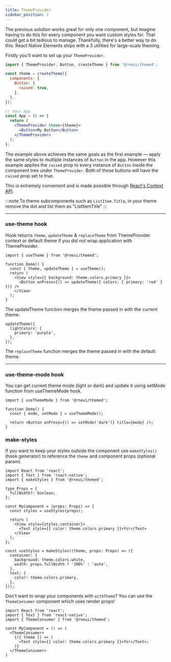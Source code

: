 ```yaml
---
title: ThemeProvider
sidebar_position: 1
---
```


The previous solution works great for only one component, but imagine having to
do this for every component you want custom styles for. That could get a bit
tedious to manage. Thankfully, there's a better way to do this. React Native
Elements ships with a 3 utilities for large-scale theming.

Firstly you'll want to set up your `ThemeProvider`.

```jsx
import { ThemeProvider, Button, createTheme } from '@rneui/themed';

const theme = createTheme({
  components: {
    Button: {
      raised: true,
    },
  },
});

// Your App
const App = () => {
  return (
    <ThemeProvider theme={theme}>
      <Button>My Button</Button>
    </ThemeProvider>
  );
};
```

The example above achieves the same goals as the first example — apply the same
styles to multiple instances of `Button` in the app. However this example
applies the `raised` prop to every instance of `Button` inside the component
tree under `ThemeProvider`. Both of these buttons will have the `raised` prop
set to true.

This is extremely convenient and is made possible through
[React's Context API](https://reactjs.org/docs/context.html).

:::note
To theme subcomponents such as `ListItem.Title`, in your theme remove the dot and list them as "ListItemTitle"
:::

---

### use-theme hook

Hook returns `theme`, `updateTheme` & `replaceTheme` from ThemeProvider context or default theme if you did not wrap application with ThemeProvider.

```tsx
import { useTheme } from '@rneui/themed';

function Demo() {
  const { theme, updateTheme } = useTheme();
  return (
    <View style={{ background: theme.colors.primary }}>
      <Button onPress={() => updateTheme({ colors: { primary: 'red' } })} />
    </View>
  );
}
```

The updateTheme function merges the theme passed in with the current theme.

```tsx
updateTheme({
  lightColors: {
    primary: 'purple',
  },
});
```

The `replaceTheme` function merges the theme passed in with the default theme.

---

### use-theme-mode hook

You can get current theme mode (light or dark) and update it using setMode function from useThemeMode hook.

```tsx
import { useThemeMode } from '@rneui/themed';

function Demo() {
  const { mode, setMode } = useThemeMode();

  return <Button onPress={() => setMode('dark')} title={mode} />;
}
```

### make-styles

If you want to keep your styles outside the component use `makeStyles()` (hook generator) to reference the `theme` and component props (optional param).

```tsx
import React from 'react';
import { Text } from 'react-native';
import { makeStyles } from '@rneui/themed';

type Props = {
  fullWidth?: boolean;
};

const MyComponent = (props: Props) => {
  const styles = useStyles(props);

  return (
    <View style={styles.container}>
      <Text style={{ color: theme.colors.primary }}>Yo!</Text>
    </View>
  );
};

const useStyles = makeStyles((theme, props: Props) => ({
  container: {
    background: theme.colors.white,
    width: props.fullWidth ? '100%' : 'auto',
  },
  text: {
    color: theme.colors.primary,
  },
}));
```

Don't want to wrap your components with `withTheme`? You can use the `ThemeConsumer` component
which uses render props!

```tsx
import React from 'react';
import { Text } from 'react-native';
import { ThemeConsumer } from '@rneui/themed';

const MyComponent = () => (
  <ThemeConsumer>
    {({ theme }) => (
      <Text style={{ color: theme.colors.primary }}>Yo!</Text>;
    )}
  </ThemeConsumer>
)
```
